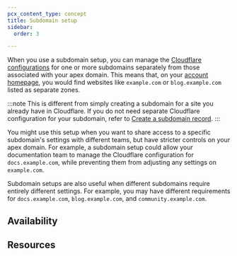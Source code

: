 ```yaml
---
pcx_content_type: concept
title: Subdomain setup
sidebar:
  order: 3

---
```



When you use a subdomain setup, you can manage the [Cloudflare configurations](/fundamentals/concepts/how-cloudflare-works/) for one or more subdomains separately from those associated with your <GlossaryTooltip term="apex domain">apex domain</GlossaryTooltip>. This means that, on your [account homepage](https://dash.cloudflare.com/?to=/:account/), you would find websites like `example.com` or `blog.example.com` listed as separate <GlossaryTooltip term="DNS zone">zones</GlossaryTooltip>.

:::note
This is different from simply creating a subdomain for a site you already have in Cloudflare. If you do not need separate Cloudflare configuration for your subdomain, refer to [Create a subdomain record](/dns/manage-dns-records/how-to/create-subdomain/).
:::

You might use this setup when you want to share access to a specific subdomain's settings with different teams, but have stricter controls on your apex domain. For example, a subdomain setup could allow your documentation team to manage the Cloudflare configuration for `docs.example.com`, while preventing them from adjusting any settings on `example.com`.

Subdomain setups are also useful when different subdomains require entirely different settings. For example, you may have different requirements for `docs.example.com`, `blog.example.com`, and `community.example.com`.

## Availability

<FeatureTable id="dns.subdomain_setup" />

## Resources

<DirectoryListing />
